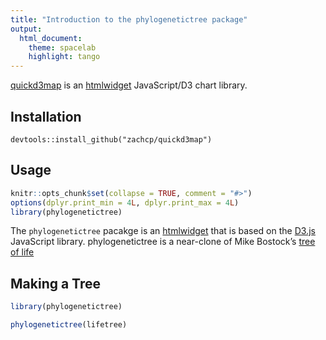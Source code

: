 ```yaml
---
title: "Introduction to the phylogenetictree package"
output:
  html_document:
    theme: spacelab
    highlight: tango
---
```

[quickd3map](http://github.com/zachcp/quickd3map) is an [htmlwidget](https://github.com/ramnathv/htmlwidgets)
 JavaScript/D3 chart library.

## Installation

`devtools::install_github("zachcp/quickd3map")`

## Usage

```r
knitr::opts_chunk$set(collapse = TRUE, comment = "#>")
options(dplyr.print_min = 4L, dplyr.print_max = 4L)
library(phylogenetictree)
```

The `phylogenetictree` pacakge is an [htmlwidget](http://www.htmlwidgets.org/) that is based on the [D3.js](http://d3js.org/) JavaScript library. phylogenetictree is a near-clone of Mike Bostock's [tree of life](http://bl.ocks.org/mbostock/c034d66572fd6bd6815a)


## Making a Tree

```r
library(phylogenetictree)

phylogenetictree(lifetree)
```



